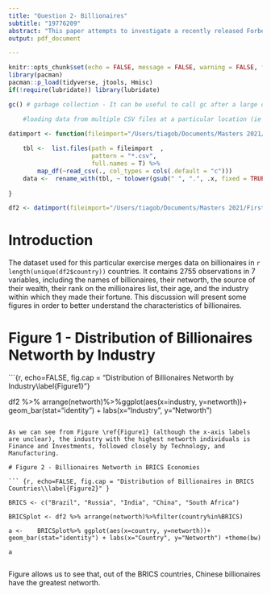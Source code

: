```yaml
---
title: "Question 2- Billionaires"
subtitle: "19776209"
abstract: "This paper attempts to investigate a recently released Forbes Billionaires list in order to better understand billionaires."
output: pdf_document

---
```

```r
knitr::opts_chunk$set(echo = FALSE, message = FALSE, warning = FALSE, fig.width = 6, fig.height = 5, fig.pos="H", fig.pos = 'H')
library(pacman)
pacman::p_load(tidyverse, jtools, Hmisc)
if(!require(lubridate)) library(lubridate)

gc() # garbage collection - It can be useful to call gc after a large object has been removed, as this may prompt R to return memory to the operating system.

	#loading data from multiple CSV files at a particular location (ie the data folder)

datimport <- function(fileimport="/Users/tiagob/Documents/Masters 2021/First Semester/Data Science/DS Assessment 1/19776209/Question 2/data"){
    
    tbl <-  list.files(path = fileimport  ,
                       pattern = "*.csv", 
                       full.names = T) %>% 
        map_df(~read_csv(., col_types = cols(.default = "c"))) 
    data <-  rename_with(tbl, ~ tolower(gsub(" ", ".", .x, fixed = TRUE)))
    
}

df2 <- datimport(fileimport="/Users/tiagob/Documents/Masters 2021/First Semester/Data Science/DS Assessment 1/19776209/Question 2/data")

```

# Introduction

The dataset used for this particular exercise merges data on billionaires in `r length(unique(df2$country))` countries. It contains 2755 observations in 7 variables, including the names of billionaires, their networth, the source of their wealth, their rank on the millionaires list, their age, and the industry within which they made their fortune. This discussion will present some figures in order to better understand the characteristics of billionaires.

# Figure 1 - Distribution of Billionaires Networth by Industry

```{r, echo=FALSE, fig.cap = "Distribution of Billionaires Networth by Industry\\label{Figure1}"}

df2 %>% arrange(networth)%>%ggplot(aes(x=industry, y=networth))+ geom_bar(stat="identity") + labs(x="Industry", y="Networth")

```

As we can see from Figure \ref{Figure1} (although the x-axis labels are unclear), the industry with the highest networth individuals is Finance and Investments, followed closely by Technology, and Manufacturing. 

# Figure 2 - Billionaires Networth in BRICS Economies

``` {r, echo=FALSE, fig.cap = "Distribution of Billionaires in BRICS Countries\\label{Figure2}" }

BRICS <- c("Brazil", "Russia", "India", "China", "South Africa")

BRICSplot <- df2 %>% arrange(networth)%>%filter(country%in%BRICS)

a <-    BRICSplot%>% ggplot(aes(x=country, y=networth))+ geom_bar(stat="identity") + labs(x="Country", y="Networth") +theme(bw)   
   
a
     
```

Figure \ref{Figure2} allows us to see that, out of the BRICS countries, Chinese billionaires have the greatest networth.  








